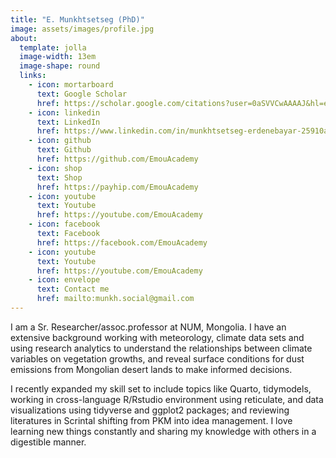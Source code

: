 ```yaml
---
title: "E. Munkhtsetseg (PhD)"
image: assets/images/profile.jpg
about:
  template: jolla
  image-width: 13em
  image-shape: round
  links:
    - icon: mortarboard
      text: Google Scholar
      href: https://scholar.google.com/citations?user=0aSVVCwAAAAJ&hl=en&oi=ao
    - icon: linkedin
      text: LinkedIn
      href: https://www.linkedin.com/in/munkhtsetseg-erdenebayar-25910a1a1/
    - icon: github
      text: Github
      href: https://github.com/EmouAcademy
    - icon: shop
      text: Shop
      href: https://payhip.com/EmouAcademy
    - icon: youtube
      text: Youtube
      href: https://youtube.com/EmouAcademy
    - icon: facebook
      text: Facebook
      href: https://facebook.com/EmouAcademy
    - icon: youtube
      text: Youtube
      href: https://youtube.com/EmouAcademy
    - icon: envelope
      text: Contact me
      href: mailto:munkh.social@gmail.com
---
```


I am a Sr. Researcher/assoc.professor at NUM, Mongolia. I have an extensive background working with meteorology, climate data sets and using research analytics to understand the relationships between climate variables on vegetation growths, and reveal surface conditions for dust emissions from Mongolian desert lands to make informed decisions.

I recently expanded my skill set to include topics like Quarto, tidymodels, working in cross-language R/Rstudio environment using reticulate, and data visualizations using tidyverse and ggplot2 packages; and reviewing literatures in Scrintal shifting from PKM into idea management. I love learning new things constantly and sharing my knowledge with others in a digestible manner.
